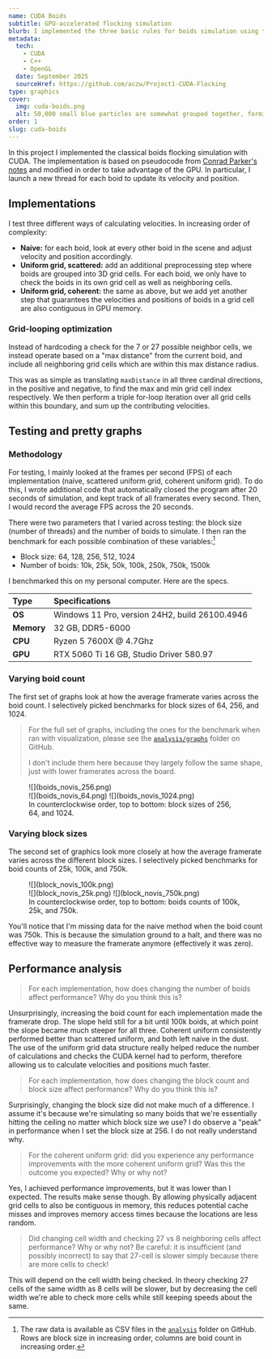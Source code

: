```yaml
---
name: CUDA Boids
subtitle: GPU-accelerated flocking simulation
blurb: I implemented the three basic rules for boids simulation using three different optimization strategies, and conduct some performance analysis on each.
metadata:
  tech:
    - CUDA
    - C++
    - OpenGL
  date: September 2025
  sourceHref: https://github.com/aczw/Project1-CUDA-Flocking
type: graphics
cover:
  img: cuda-boids.png
  alt: 50,000 small blue particles are somewhat grouped together, forming a bird-like flocking pattern. The entire swarm takes on the shape of a cube.
order: 1
slug: cuda-boids
---
```


In this project I implemented the classical boids flocking simulation with CUDA. The implementation is based on pseudocode from [Conrad Parker's notes](https://vergenet.net/~conrad/boids/pseudocode.html) and modified in order to take advantage of the GPU. In particular, I launch a new thread for each boid to update its velocity and position.

## Implementations

I test three different ways of calculating velocities. In increasing order of complexity:

- **Naive:** for each boid, look at every other boid in the scene and adjust velocity and position accordingly.
- **Uniform grid, scattered:** add an additional preprocessing step where boids are grouped into 3D grid cells. For each boid, we only have to check the boids in its own grid cell as well as neighboring cells.
- **Uniform grid, coherent:** the same as above, but we add yet another step that guarantees the velocities and positions of boids in a grid cell are also contiguous in GPU memory.

### Grid-looping optimization

Instead of hardcoding a check for the 7 or 27 possible neighbor cells, we instead operate based on a "max distance" from the current boid, and include all neighboring grid cells which are within this max distance radius.

This was as simple as translating `maxDistance` in all three cardinal directions, in the positive and negative, to find the max and min grid cell index respectively. We then perform a triple for-loop iteration over all grid cells within this boundary, and sum up the contributing velocities.

## Testing and pretty graphs

### Methodology

For testing, I mainly looked at the frames per second (FPS) of each implementation (naive, scattered uniform grid, coherent uniform grid). To do this, I wrote additional code that automatically closed the program after 20 seconds of simulation, and kept track of all framerates every second. Then, I would record the average FPS across the 20 seconds.

There were two parameters that I varied across testing: the block size (number of threads) and the number of boids to simulate. I then ran the benchmark for each possible combination of these variables:[^1]

- Block size: 64, 128, 256, 512, 1024
- Number of boids: 10k, 25k, 50k, 100k, 250k, 750k, 1500k

I benchmarked this on my personal computer. Here are the specs.

| Type       | Specifications                                 |
| :--------- | :--------------------------------------------- |
| **OS**     | Windows 11 Pro, version 24H2, build 26100.4946 |
| **Memory** | 32 GB, DDR5-6000                               |
| **CPU**    | Ryzen 5 7600X @ 4.7Ghz                         |
| **GPU**    | RTX 5060 Ti 16 GB, Studio Driver 580.97        |

### Varying boid count

The first set of graphs look at how the average framerate varies across the boid count. I selectively picked benchmarks for block sizes of 64, 256, and 1024.

> For the full set of graphs, including the ones for the benchmark when ran with visualization, please see the [`analysis/graphs`](https://github.com/aczw/Project1-CUDA-Flocking/tree/main/analysis/graphs) folder on GitHub.
>
> I don't include them here because they largely follow the same shape, just with lower framerates across the board.

<figure>
  <div className="grid grid-cols-1 gap-pad sm:grid-cols-2">
    <div className="sm:col-span-2">![](boids_novis_256.png)</div>
    ![](boids_novis_64.png) ![](boids_novis_1024.png)
  </div>
  <figcaption>
    In counterclockwise order, top to bottom: block sizes of 256, 64, and 1024.
  </figcaption>
</figure>

### Varying block sizes

The second set of graphics look more closely at how the average framerate varies across the different block sizes. I selectively picked benchmarks for boid counts of 25k, 100k, and 750k.

<figure>
  <div className="grid grid-cols-1 gap-pad sm:grid-cols-2">
    <div className="sm:col-span-2">![](block_novis_100k.png)</div>
    ![](block_novis_25k.png) ![](block_novis_750k.png)
  </div>
  <figcaption>
    In counterclockwise order, top to bottom: boids counts of 100k, 25k, and
    750k.
  </figcaption>
</figure>

You'll notice that I'm missing data for the naive method when the boid count was 750k. This is because the simulation ground to a halt, and there was no effective way to measure the framerate anymore (effectively it was zero).

## Performance analysis

> For each implementation, how does changing the number of boids affect performance? Why do you think this is?

Unsurprisingly, increasing the boid count for each implementation made the framerate drop. The slope held still for a bit until 100k boids, at which point the slope became much steeper for all three. Coherent uniform consistently performed better than scattered uniform, and both left naive in the dust. The use of the uniform grid data structure really helped reduce the number of calculations and checks the CUDA kernel had to perform, therefore allowing us to calculate velocities and positions much faster.

> For each implementation, how does changing the block count and block size affect performance? Why do you think this is?

Surprisingly, changing the block size did not make much of a difference. I assume it's because we're simulating so many boids that we're essentially hitting the ceiling no matter which block size we use? I do observe a "peak" in performance when I set the block size at 256. I do not really understand why.

> For the coherent uniform grid: did you experience any performance improvements with the more coherent uniform grid? Was this the outcome you expected? Why or why not?

Yes, I achieved performance improvements, but it was lower than I expected. The results make sense though. By allowing physically adjacent grid cells to also be contiguous in memory, this reduces potential cache misses and improves memory access times because the locations are less random.

> Did changing cell width and checking 27 vs 8 neighboring cells affect performance? Why or why not? Be careful: it is insufficient (and possibly incorrect) to say that 27-cell is slower simply because there are more cells to check!

This will depend on the cell width being checked. In theory checking 27 cells of the same width as 8 cells will be slower, but by decreasing the cell width we're able to check more cells while still keeping speeds about the same.

[^1]: The raw data is available as CSV files in the [`analysis`](https://github.com/aczw/Project1-CUDA-Flocking/tree/main/analysis) folder on GitHub. Rows are block size in increasing order, columns are boid count in increasing order.
